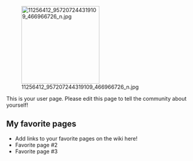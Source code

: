 [[File:11256412 957207244319109 466966726 n.jpg|thumb|206px|left]]

This is your user page. Please edit this page to tell the community about yourself!

==My favorite pages==

* Add links to your favorite pages on the wiki here!
* Favorite page #2
* Favorite page #3